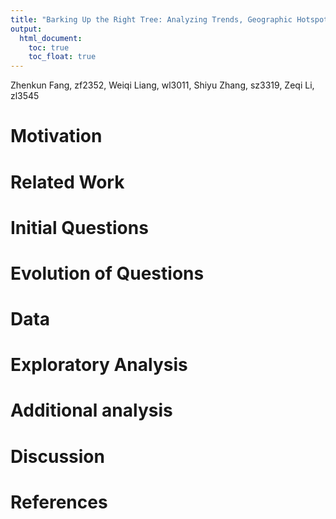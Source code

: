 ```yaml
---
title: "Barking Up the Right Tree: Analyzing Trends, Geographic Hotspots, and Contributing Factors of NYC Dogbites"
output:
  html_document:
    toc: true
    toc_float: true
---
```

Zhenkun Fang, zf2352,
Weiqi Liang, wl3011,
Shiyu Zhang, sz3319,
Zeqi Li, zl3545

# Motivation

# Related Work

# Initial Questions

# Evolution of Questions

# Data

# Exploratory Analysis

# Additional analysis

# Discussion

# References